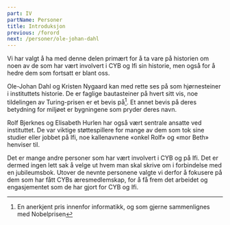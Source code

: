 ```yaml
---
part: IV
partName: Personer
title: Introduksjon
previous: /forord
next: /personer/ole-johan-dahl
---
```


Vi har valgt å ha med denne delen primært for å ta vare på historien om noen av de som har vært involvert i CYB og Ifi
sin historie, men også for å hedre dem som fortsatt er blant oss.

Ole-Johan Dahl og Kristen Nygaard kan med rette ses på som hjørnesteiner i instituttets historie. De er faglige 
bautasteiner på hvert sitt vis, noe tildelingen av Turing-prisen er et bevis på[^1]. Et annet bevis på deres betydning 
for miljøet er bygningene som pryder deres navn.

Rolf Bjerknes og Elisabeth Hurlen har også vært sentrale ansatte ved instituttet. De var viktige støttespillere for 
mange av dem som tok sine studier eller jobbet på Ifi, noe kallenavnene «onkel Rolf» og «mor Beth» henviser til.

Det er mange andre personer som har vært involvert i CYB og på Ifi. Det er dermed ingen lett sak å velge ut hvem man 
skal skrive om i forbindelse med en jubileumsbok. Utover de nevnte personene valgte vi derfor å fokusere på dem som har 
fått CYBs æresmedlemskap, for å få frem det arbeidet og engasjementet som de har gjort for CYB og Ifi.

[^1]:En anerkjent pris innenfor informatikk, og som gjerne sammenlignes med Nobelprisen
